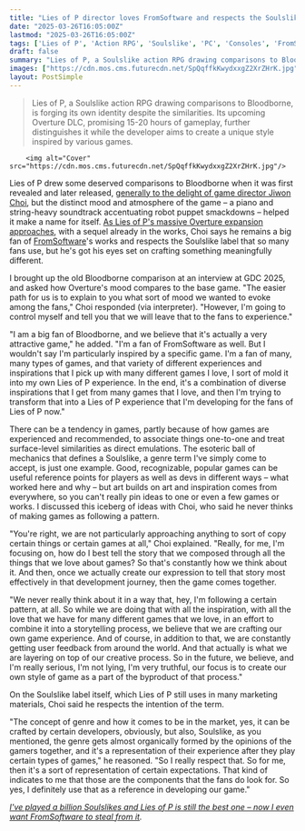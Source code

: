```yaml
---
title: "Lies of P director loves FromSoftware and respects the Soulslike tag, but says 'I'm really serious, I'm not lying, I'm very truthful, our focus is to create our own style of game'"
date: "2025-03-26T16:05:00Z"
lastmod: "2025-03-26T16:05:00Z"
tags: ['Lies of P', 'Action RPG', 'Soulslike', 'PC', 'Consoles', 'FromSoftware', 'Bloodborne', 'DLC', 'Overture']
draft: false
summary: "Lies of P, a Soulslike action RPG drawing comparisons to Bloodborne, is forging its own identity despite the similarities.  Its upcoming Overture DLC, promising 15-20 hours of gameplay, further distinguishes it while the developer aims to create a unique style inspired by various games."
images: ["https://cdn.mos.cms.futurecdn.net/SpQqffkKwydxxgZ2XrZHrK.jpg"]
layout: PostSimple
---
```

> Lies of P, a Soulslike action RPG drawing comparisons to Bloodborne, is forging its own identity despite the similarities.  Its upcoming Overture DLC, promising 15-20 hours of gameplay, further distinguishes it while the developer aims to create a unique style inspired by various games.


        <img alt="Cover" src="https://cdn.mos.cms.futurecdn.net/SpQqffkKwydxxgZ2XrZHrK.jpg"/>
        
Lies of P drew some deserved comparisons to Bloodborne when it was first revealed and later released, [<u>generally to the delight of game director Jiwon Choi</u>](https://www.gamesradar.com/lies-of-p-director-loves-that-we-keep-comparing-it-to-bloodborne/), but the distinct mood and atmosphere of the game – a piano and string-heavy soundtrack accentuating robot puppet smackdowns – helped it make a name for itself. [As Lies of P's massive Overture expansion approaches](https://www.gamesradar.com/games/action-rpg/lies-of-p-director-says-overture-dlc-is-at-least-15-to-20-hours-long-for-experienced-players-packing-tons-of-bosses-and-ideas-the-devs-couldnt-fit-at-launch/), with a sequel already in the works, Choi says he remains a big fan of [FromSoftware](https://www.gamesradar.com/tag/fromsoftware/)'s works and respects the Soulslike label that so many fans use, but he's got his eyes set on crafting something meaningfully different.

I brought up the old Bloodborne comparison at an interview at GDC 2025, and asked how Overture's mood compares to the base game. "The easier path for us is to explain to you what sort of mood we wanted to evoke among the fans," Choi responded (via interpreter). "However, I'm going to control myself and tell you that we will leave that to the fans to experience."

"I am a big fan of Bloodborne, and we believe that it's actually a very attractive game," he added. "I'm a fan of FromSoftware as well. But I wouldn't say I'm particularly inspired by a specific game. I'm a fan of many, many types of games, and that variety of different experiences and inspirations that I pick up with many different games I love, I sort of mold it into my own Lies of P experience. In the end, it's a combination of diverse inspirations that I get from many games that I love, and then I'm trying to transform that into a Lies of P experience that I'm developing for the fans of Lies of P now."



There can be a tendency in games, partly because of how games are experienced and recommended, to associate things one-to-one and treat surface-level similarities as direct emulations. The esoteric ball of mechanics that defines a Soulslike, a genre term I've simply come to accept, is just one example. Good, recognizable, popular games can be useful reference points for players as well as devs in different ways – what worked here and why – but art builds on art and inspiration comes from everywhere, so you can't really pin ideas to one or even a few games or works. I discussed this iceberg of ideas with Choi, who said he never thinks of making games as following a pattern.

"You're right, we are not particularly approaching anything to sort of copy certain things or certain games at all," Choi explained. "Really, for me, I'm focusing on, how do I best tell the story that we composed through all the things that we love about games? So that's constantly how we think about it. And then, once we actually create our expression to tell that story most effectively in that development journey, then the game comes together.

"We never really think about it in a way that, hey, I'm following a certain pattern, at all. So while we are doing that with all the inspiration, with all the love that we have for many different games that we love, in an effort to combine it into a storytelling process, we believe that we are crafting our own game experience. And of course, in addition to that, we are constantly getting user feedback from around the world. And that actually is what we are layering on top of our creative process. So in the future, we believe, and I'm really serious, I'm not lying, I'm very truthful, our focus is to create our own style of game as a part of the byproduct of that process."

On the Soulslike label itself, which Lies of P still uses in many marketing materials, Choi said he respects the intention of the term.

"The concept of genre and how it comes to be in the market, yes, it can be crafted by certain developers, obviously, but also, Soulslike, as you mentioned, the genre gets almost organically formed by the opinions of the gamers together, and it's a representation of their experience after they play certain types of games," he reasoned. "So I really respect that. So for me, then it's a sort of representation of certain expectations. That kind of indicates to me that those are the components that the fans do look for. So yes, I definitely use that as a reference in developing our game."

[<u><em>I've played a billion Soulslikes and Lies of P is still the best one – now I even want FromSoftware to steal from it</em></u>](https://www.gamesradar.com/ive-played-a-billion-soulslikes-and-lies-of-p-is-officially-the-best-one-now-i-want-fromsoftware-to-steal-from-it/)*.*
        